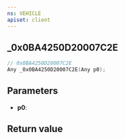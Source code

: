 ```yaml
---
ns: VEHICLE
apiset: client
---
```

## _0x0BA4250D20007C2E

```c
// 0x0BA4250D20007C2E
Any _0x0BA4250D20007C2E(Any p0);
```


## Parameters
* **p0**:

## Return value